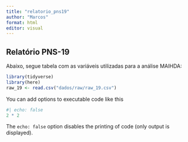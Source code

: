```yaml
---
title: "relatorio_pns19"
author: "Marcos"
format: html
editor: visual
---
```


## Relatório PNS-19

Abaixo, segue tabela com as variáveis utilizadas para a análise MAIHDA:

```r
library(tidyverse) 
library(here)
raw_19 <- read.csv("dados/raw/raw_19.csv")

```

You can add options to executable code like this

```r
#| echo: false
2 * 2
```

The `echo: false` option disables the printing of code (only output is displayed).
